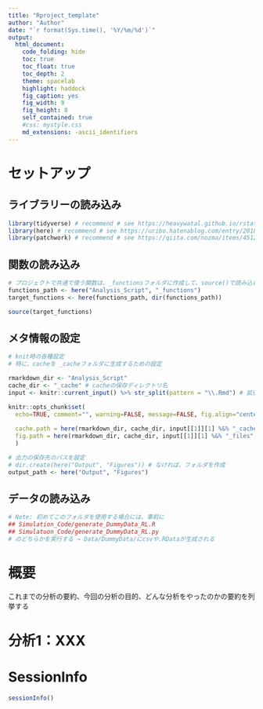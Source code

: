 ```yaml
---
title: "Rproject_template"
author: "Author"
date: "`r format(Sys.time(), '%Y/%m/%d')`"
output: 
  html_document:
    code_folding: hide
    toc: true
    toc_float: true
    toc_depth: 2
    theme: spacelab
    highlight: haddock
    fig_caption: yes
    fig_width: 9
    fig_height: 8
    self_contained: true
    #css: mystyle.css
    md_extensions: -ascii_identifiers
---
```


# セットアップ

## ライブラリーの読み込み

```r
library(tidyverse) # recommend # see https://heavywatal.github.io/rstats/programming.html
library(here) # recommend # see https://uribo.hatenablog.com/entry/2018/01/25/082000
library(patchwork) # recommend # see https://qiita.com/nozma/items/4512623bea296ccb74ba
```


## 関数の読み込み

```r
# プロジェクトで共通で使う関数は、_functionsフォルダに作成して、source()で読み込むこと
functions_path <- here("Analysis_Script", "_functions")
target_functions <- here(functions_path, dir(functions_path))

source(target_functions)
```


## メタ情報の設定

```r
# knit時の各種設定
# 特に、cacheを _cacheフォルダに生成するための設定

rmarkdown_dir <- "Analysis_Script"
cache_dir <- "_cache" # cacheの保存ディレクトリ名
input <- knitr::current_input() %>% str_split(pattern = "\\.Rmd") # 拡張子の前だけ取り出す

knitr::opts_chunk$set(
  echo=TRUE, comment="", warning=FALSE, message=FALSE, fig.align="center",
  
  cache.path = here(rmarkdown_dir, cache_dir, input[[1]][1] %&% "_cache", "html") %&% "/", 
  fig.path = here(rmarkdown_dir, cache_dir, input[[1]][1] %&% "_files", "figure-html") %&% "/"
  )
```

```r
# 出力の保存先のパスを設定
# dir.create(here("Output", "Figures")) # なければ、フォルダを作成
output_path <- here("Output", "Figures")
```


## データの読み込み

```r
# Note: 初めてこのフォルダを使用する場合には、事前に
## Simulation_Code/generate_DummyData_RL.R
## Simulatuon_Code/generate_DummyData_RL.py
# のどちらかを実行する → Data/DummyData/にcsvや.RDataが生成される


```


# 概要

これまでの分析の要約、今回の分析の目的、どんな分析をやったのかの要約を列挙する


# 分析1：XXX




# SessionInfo

```r
sessionInfo()
```


